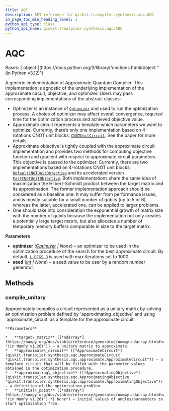```yaml
---
title: AQC
description: API reference for qiskit.transpiler.synthesis.aqc.AQC
in_page_toc_min_heading_level: 1
python_api_type: class
python_api_name: qiskit.transpiler.synthesis.aqc.AQC
---
```


# AQC

<Class id="qiskit.transpiler.synthesis.aqc.AQC" isDedicatedPage={true} github="https://github.com/qiskit/qiskit/tree/stable/0.25/qiskit/transpiler/synthesis/aqc/aqc.py" signature="qiskit.transpiler.synthesis.aqc.AQC(optimizer=None, seed=None)">
  Bases: [`object`](https://docs.python.org/3/library/functions.html#object "(in Python v3.12)")

  A generic implementation of Approximate Quantum Compiler. This implementation is agnostic of the underlying implementation of the approximate circuit, objective, and optimizer. Users may pass corresponding implementations of the abstract classes:

  *   Optimizer is an instance of [`Optimizer`](qiskit.algorithms.optimizers.Optimizer "qiskit.algorithms.optimizers.Optimizer") and used to run the optimization process. A choice of optimizer may affect overall convergence, required time for the optimization process and achieved objective value.
  *   Approximate circuit represents a template which parameters we want to optimize. Currently, there’s only one implementation based on 4-rotations CNOT unit blocks: [`CNOTUnitCircuit`](qiskit.transpiler.synthesis.aqc.CNOTUnitCircuit "qiskit.transpiler.synthesis.aqc.CNOTUnitCircuit"). See the paper for more details.
  *   Approximate objective is tightly coupled with the approximate circuit implementation and provides two methods for computing objective function and gradient with respect to approximate circuit parameters. This objective is passed to the optimizer. Currently, there are two implementations based on 4-rotations CNOT unit blocks: [`DefaultCNOTUnitObjective`](qiskit.transpiler.synthesis.aqc.DefaultCNOTUnitObjective "qiskit.transpiler.synthesis.aqc.DefaultCNOTUnitObjective") and its accelerated version [`FastCNOTUnitObjective`](qiskit.transpiler.synthesis.aqc.FastCNOTUnitObjective "qiskit.transpiler.synthesis.aqc.FastCNOTUnitObjective"). Both implementations share the same idea of maximization the Hilbert-Schmidt product between the target matrix and its approximation. The former implementation approach should be considered as a baseline one. It may suffer from performance issues, and is mostly suitable for a small number of qubits (up to 5 or 6), whereas the latter, accelerated one, can be applied to larger problems.
  *   One should take into consideration the exponential growth of matrix size with the number of qubits because the implementation not only creates a potentially large target matrix, but also allocates a number of temporary memory buffers comparable in size to the target matrix.

  **Parameters**

  *   **optimizer** ([*Optimizer*](qiskit.algorithms.optimizers.Optimizer "qiskit.algorithms.optimizers.optimizer.Optimizer") *| None*) – an optimizer to be used in the optimization procedure of the search for the best approximate circuit. By default, [`L_BFGS_B`](qiskit.algorithms.optimizers.L_BFGS_B "qiskit.algorithms.optimizers.L_BFGS_B") is used with max iterations set to 1000.
  *   **seed** ([*int*](https://docs.python.org/3/library/functions.html#int "(in Python v3.12)") *| None*) – a seed value to be user by a random number generator.

  ## Methods

  ### compile\_unitary

  <Function id="qiskit.transpiler.synthesis.aqc.AQC.compile_unitary" name="compile_unitary" signature="compile_unitary(target_matrix, approximate_circuit, approximating_objective, initial_point=None)">
    Approximately compiles a circuit represented as a unitary matrix by solving an optimization problem defined by `approximating_objective` and using `approximate_circuit` as a template for the approximate circuit.

    **Parameters**

    *   **target\_matrix** ([*ndarray*](https://numpy.org/doc/stable/reference/generated/numpy.ndarray.html#numpy.ndarray "(in NumPy v1.26)")) – a unitary matrix to approximate.
    *   **approximate\_circuit** ([*ApproximateCircuit*](qiskit.transpiler.synthesis.aqc.ApproximateCircuit "qiskit.transpiler.synthesis.aqc.approximate.ApproximateCircuit")) – a template circuit that will be filled with the parameter values obtained in the optimization procedure.
    *   **approximating\_objective** ([*ApproximatingObjective*](qiskit.transpiler.synthesis.aqc.ApproximatingObjective "qiskit.transpiler.synthesis.aqc.approximate.ApproximatingObjective")) – a definition of the optimization problem.
    *   **initial\_point** ([*ndarray*](https://numpy.org/doc/stable/reference/generated/numpy.ndarray.html#numpy.ndarray "(in NumPy v1.26)") *| None*) – initial values of angles/parameters to start optimization from.
  </Function>
</Class>

